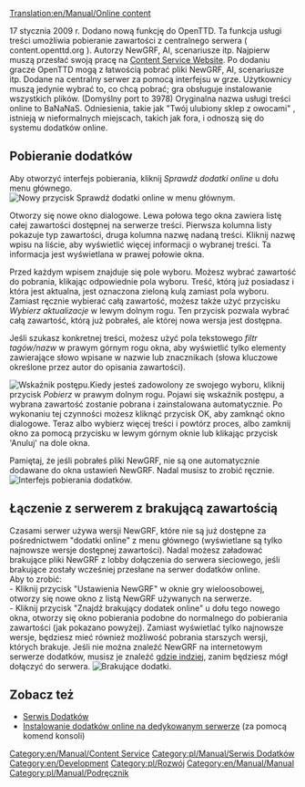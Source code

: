 [[Translation:en/Manual/Online content]]

<!--{{table of contents}}-->{{pl/Manual/Spis treści}}
<!--{{Feature|0.7}}-->{{pl/Zgodne Wersje|0.7}}

17 stycznia 2009 r. Dodano nową funkcję do OpenTTD. Ta funkcja usługi treści umożliwia pobieranie zawartości z centralnego serwera ( content.openttd.org ). Autorzy NewGRF, AI, scenariusze itp. Najpierw muszą przesłać swoją pracę na [http://content.openttd.org/ Content Service Website]. Po dodaniu gracze OpenTTD mogą z łatwością pobrać pliki NewGRF, AI, scenariusze itp. Dodane na centralny serwer za pomocą interfejsu w grze. Użytkownicy muszą jedynie wybrać to, co chcą pobrać; gra obsługuje instalowanie wszystkich plików. (Domyślny port to 3978) Oryginalna nazwa usługi treści online to BaNaNaS. Odniesienia, takie jak  "Twój ulubiony sklep z owocami" , istnieją w nieformalnych miejscach, takich jak fora, i odnoszą się do systemu dodatków online.

==Pobieranie dodatków==
Aby otworzyć interfejs pobierania, kliknij ''Sprawdź dodatki online'' u dołu menu głównego.
[[File:en/Manual/MainMenu CheckOnlineContent.png|center|frame|Nowy przycisk Sprawdź dodatki online w menu głównym.]]

Otworzy się nowe okno dialogowe. Lewa połowa tego okna zawiera listę całej zawartości dostępnej na serwerze treści. Pierwsza kolumna listy pokazuje typ zawartości, druga kolumna nazwę nadaną treści. Kliknij nazwę wpisu na liście, aby wyświetlić więcej informacji o wybranej treści. Ta informacja jest wyświetlana w prawej połowie okna.

Przed każdym wpisem znajduje się pole wyboru. Możesz wybrać zawartość do pobrania, klikając odpowiednie pola wyboru. Treść, którą już posiadasz i która jest aktualna, jest oznaczona zieloną kulą zamiast pola wyboru.
Zamiast ręcznie wybierać całą zawartość, możesz także użyć przycisku ''Wybierz aktualizacje'' w lewym dolnym rogu. Ten przycisk pozwala wybrać całą zawartość, którą już pobrałeś, ale której nowa wersja jest dostępna.

Jeśli szukasz konkretnej treści, możesz użyć pola tekstowego ''filtr tagów/nazw'' w prawym górnym rogu okna, aby wyświetlić tylko elementy zawierające słowo wpisane w nazwie lub znacznikach (słowa kluczowe określone przez autor do opisania zawartości).

[[File:en/Manual/ContentDownloading Progress.png|left|frame|Wskaźnik postępu.]]Kiedy jesteś zadowolony ze swojego wyboru, kliknij przycisk  ''Pobierz'' w prawym dolnym rogu. Pojawi się wskaźnik postępu, a wybrana zawartość zostanie pobrana i zainstalowana automatycznie. Po wykonaniu tej czynności możesz kliknąć przycisk OK, aby zamknąć okno dialogowe. Teraz albo wybierz więcej treści i powtórz proces, albo zamknij okno za pomocą przycisku w lewym górnym oknie lub klikając przycisk  'Anuluj' na dole okna.

Pamiętaj, że jeśli pobrałeś pliki NewGRF, nie są one automatycznie dodawane do okna ustawień NewGRF. Nadal musisz to zrobić ręcznie.
[[File:en/Manual/ContentDownloading2.png|center|frame|Interfejs pobierania dodatków.]]

==Łączenie z serwerem z brakującą zawartością==
Czasami serwer używa wersji NewGRF, które nie są już dostępne za pośrednictwem  "dodatki online" z menu głównego (wyświetlane są tylko najnowsze wersje dostępnej zawartości). Nadal możesz załadować brakujące pliki NewGRF z lobby dołączenia do serwera sieciowego, jeśli brakujące zostały wcześniej przesłane na serwer dodatków online.
<br>
Aby to zrobić:<br>
- Kliknij przycisk  "Ustawienia NewGRF" w oknie gry wieloosobowej, otworzy się nowe okno z listą NewGRF używanych na serwerze.<br>
- Kliknij przycisk "Znajdź brakujący dodatek online" u dołu tego nowego okna, otworzy się okno pobierania podobne do normalnego do pobierania zawartości (jak pokazano powyżej). Zamiast wyświetlać tylko najnowsze wersje, będziesz mieć również możliwość pobrania starszych wersji, których brakuje. Jeśli nie można znaleźć NewGRF na internetowym serwerze dodatków, musisz je znaleźć [[pl/Archive/Community/FAQ NewGRF|gdzie indziej]], zanim będziesz mógł dołączyć do serwera.
[[File:en/Manual/Server join bananas.png|center|frame|Brakujące dodatki.]]

==Zobacz też==
*[[pl/Archive/Community/Serwis Dodatków|Serwis Dodatków]]
*[[pl/Manual/Serwer dedykowany#instalowanie-dodatkow-online|Instalowanie dodatków online na dedykowanym serwerze]] (za pomocą komend konsoli)

[[Category:en/Manual/Content Service]] [[Category:pl/Manual/Serwis Dodatków]]
[[Category:en/Development]] [[Category:pl/Rozwój]]
[[Category:en/Manual/Manual]] [[Category:pl/Manual/Podręcznik]]